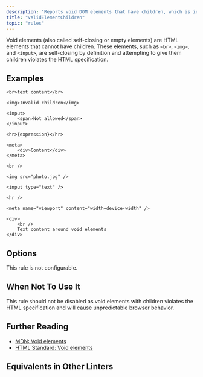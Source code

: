 ```yaml
---
description: "Reports void DOM elements that have children, which is invalid HTML."
title: "validElementChildren"
topic: "rules"
---
```



<RuleSummary plugin="jsx" rule="validElementChildren" />

Void elements (also called self-closing or empty elements) are HTML elements that cannot have children.
These elements, such as `<br>`, `<img>`, and `<input>`, are self-closing by definition and attempting to give them children violates the HTML specification.

## Examples

<Tabs>
<TabItem label="❌ Incorrect">

```tsx
<br>text content</br>
```

```tsx
<img>Invalid children</img>
```

```tsx
<input>
	<span>Not allowed</span>
</input>
```

```tsx
<hr>{expression}</hr>
```

```tsx
<meta>
	<div>Content</div>
</meta>
```

</TabItem>
<TabItem label="✅ Correct">

```tsx
<br />
```

```tsx
<img src="photo.jpg" />
```

```tsx
<input type="text" />
```

```tsx
<hr />
```

```tsx
<meta name="viewport" content="width=device-width" />
```

```tsx
<div>
	<br />
	Text content around void elements
</div>
```

</TabItem>
</Tabs>

## Options

This rule is not configurable.

## When Not To Use It

This rule should not be disabled as void elements with children violates the HTML specification and will cause unpredictable browser behavior.

## Further Reading

- [MDN: Void elements](https://developer.mozilla.org/en-US/docs/Glossary/Void_element)
- [HTML Standard: Void elements](https://html.spec.whatwg.org/multipage/syntax.html#void-elements)

## Equivalents in Other Linters

<RuleEquivalents pluginId="jsx" ruleId="validElementChildren" />
